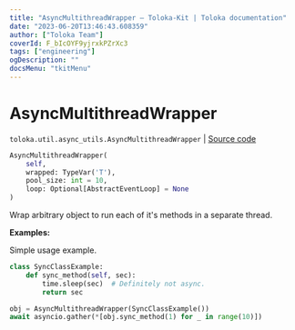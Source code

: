```yaml
---
title: "AsyncMultithreadWrapper — Toloka-Kit | Toloka documentation"
date: "2023-06-20T13:46:43.608359"
author: ["Toloka Team"]
coverId: F_bIcOYF9yjrxkPZrXc3
tags: ["engineering"]
ogDescription: ""
docsMenu: "tkitMenu"
---
```


# AsyncMultithreadWrapper

`toloka.util.async_utils.AsyncMultithreadWrapper` | [Source code](https://github.com/Toloka/toloka-kit/blob/v1.2.0/src/util/async_utils.py#L117)

```python
AsyncMultithreadWrapper(
    self,
    wrapped: TypeVar('T'),
    pool_size: int = 10,
    loop: Optional[AbstractEventLoop] = None
)
```

Wrap arbitrary object to run each of it's methods in a separate thread.

**Examples:**

Simple usage example.

```python
class SyncClassExample:
    def sync_method(self, sec):
        time.sleep(sec)  # Definitely not async.
        return sec

obj = AsyncMultithreadWrapper(SyncClassExample())
await asyncio.gather(*[obj.sync_method(1) for _ in range(10)])
```